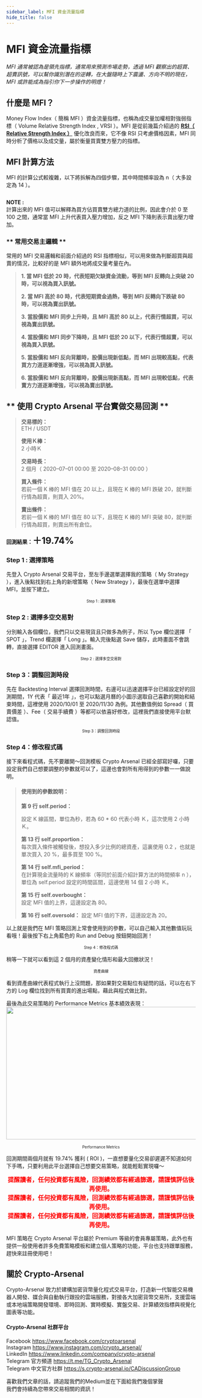 ```yaml
---
sidebar_label: MFI 資金流量指標
hide_title: false
---
```


MFI 資金流量指標
===========================

_MFI 通常被認為是領先指標，通常用來預測市場走勢，透過 MFI 觀察出的超買、超賣訊號，可以幫你識別潛在的逆轉，在大盤隨時上下震盪、方向不明的現在， MFI 或許能成為指引你下一步操作的明燈！_
## **什麼是 MFI？** ##
Money Flow Index（ 簡稱 MFI ）資金流量指標，也稱為成交量加權相對強弱指標（ Volume Relative Strength Index , VRSI ）。MFI 是從前幾篇介紹過的 **<a href= "https://medium.com/@mkrt.crypto.arsenal/%E8%A9%B2%E8%B2%B7-%E8%A9%B2%E8%B3%A3-%E4%BE%86%E5%95%8F%E6%8A%80%E8%A1%93%E6%8C%87%E6%A8%99-4-f31274e6abe8">RSI（ Relative Strength Index ）</a>** 優化改良而來，它不像 RSI 只考慮價格因素，MFI 同時分析了價格以及成交量，屬於衡量買賣雙方壓力的指標。
## **MFI 計算方法** ##
MFI 的計算公式較複雜，以下將拆解為四個步驟，其中時間頻率設為 n（ 大多設定為 14 ）。  
>
><img alt="" class="nv py ef es eo ex w c" role="presentation" src="https://miro.medium.com/max/1400/1*H-jmq-XLG-xjzrbMu8gfAw.png" srcset="https://miro.medium.com/max/552/1*H-jmq-XLG-xjzrbMu8gfAw.png 276w, https://miro.medium.com/max/1104/1*H-jmq-XLG-xjzrbMu8gfAw.png 552w, https://miro.medium.com/max/1280/1*H-jmq-XLG-xjzrbMu8gfAw.png 640w, https://miro.medium.com/max/1400/1*H-jmq-XLG-xjzrbMu8gfAw.png 700w" sizes="700px"/>
>

**NOTE :**  
計算出來的 MFI 值可以解釋為買方佔買賣雙方總力道的比例，因此會介於 0 至 100 之間，通常當 MFI 上升代表買入壓力增加，反之 MFI 下降則表示賣出壓力增加。

### ** 常用交易主邏輯 ** ###
常用的 MFI 交易邏輯和前面介紹過的 RSI 指標相似，可以用來做為判斷超買與超賣的情況，比較好的是 MFI 額外地將成交量考量在內。

>
>**1. 當 MFI 低於 20 時，代表短期欠缺資金流動，等到 MFI 反轉向上突破 20 時，可以視為買入訊號。**
>
>**2. 當 MFI 高於 80 時，代表短期資金過熱，等到 MFI 反轉向下跌破 80 時，可以視為賣出訊號。**
>
>**3. 當股價和 MFI 同步上升時，且 MFI 高於 80 以上，代表行情超買，可以視為賣出訊號。**
>
>**4. 當股價和 MFI 同步下降時，且 MFI 低於 20 以下，代表行情超賣，可以視為買入訊號。**
>
>**5. 當股價和 MFI 反向背離時，股價出現新低點，而 MFI 出現較高點，代表買方力道逐漸增強，可以視為買入訊號。**
>
>**6. 當股價和 MFI 反向背離時，股價出現新高點，而 MFI 出現較低點，代表賣方力道逐漸增強，可以視為賣出訊號。**
>


## ** 使用 Crypto Arsenal 平台實做交易回測 **
>**交易標的：**  
>ETH / USDT
>
>**使用Ｋ棒：**  
>2 小時Ｋ
>
>**交易時長：**  
>2 個月（ 2020–07–01 00:00 至 2020–08–31 00:00 ）
>
>**買入條件：**  
>若前一個 K 棒的 MFI 值在 20 以上，且現在 K 棒的 MFI 跌破 20，就判斷行情為超賣，則買入 20%。
>
>**賣出條件：**  
>若前一個 K 棒的 MFI 值在 80 以下，且現在 K 棒的 MFI 突破 80，就判斷行情為超買，則賣出所有倉位。
>
**回測結果：<font size="5">＋19.74%</font>**

### **Step 1 : 選擇策略**
先登入 Crypto Arsenal 交易平台，至左手邊選單選擇我的策略（ My Strategy ），進入後點找到右上角的新增策略（ New Strategy ），最後在選單中選擇 MFI，並按下建立。
<img alt="" class="lp abo fl fw ft gc v c" role="presentation" src="https://miro.medium.com/max/1400/1*ji6g0uFtrmWsDukkem-Djg.png" srcset="https://miro.medium.com/max/552/1*ji6g0uFtrmWsDukkem-Djg.png 276w, https://miro.medium.com/max/1104/1*ji6g0uFtrmWsDukkem-Djg.png 552w, https://miro.medium.com/max/1280/1*ji6g0uFtrmWsDukkem-Djg.png 640w, https://miro.medium.com/max/1400/1*ji6g0uFtrmWsDukkem-Djg.png 700w" sizes="700px"/>
<font size="1"><center>Step 1 : 選擇策略</center></font>

### **Step 2 : 選擇多空交易對**
分別輸入各個欄位，我們只以交易現貨且只做多為例子，所以 Type 欄位選擇 「 SPOT 」，Trend 欄選擇「 Long 」。輸入完後點選 Save 儲存，此時畫面不會跳轉，直接選擇 EDITOR 進入回測畫面。
<img alt="" class="lp abo fl fw ft gc v c" role="presentation" src="https://miro.medium.com/max/1400/1*0ZYMpqyBqE4QrlGaEpxtEA.png" srcset="https://miro.medium.com/max/552/1*0ZYMpqyBqE4QrlGaEpxtEA.png 276w, https://miro.medium.com/max/1104/1*0ZYMpqyBqE4QrlGaEpxtEA.png 552w, https://miro.medium.com/max/1280/1*0ZYMpqyBqE4QrlGaEpxtEA.png 640w, https://miro.medium.com/max/1400/1*0ZYMpqyBqE4QrlGaEpxtEA.png 700w" sizes="700px"/>
<font size="1"><center>Step 2 : 選擇多空交易對</center></font>

### **Step 3：調整回測時段**
先在 Backtesting Interval 選擇回測時間，右邊可以迅速選擇平台已經設定好的回測期間，1Y 代表「 最近1年 」，也可以點選月曆的小圖示選取自己喜歡的開始和結束時間，這裡使用 2020/10/01 至 2020/11/30 為例。其他數值例如 Spread（ 買賣價差 ）、Fee（ 交易手續費 ）等都可以依喜好修改，這裡我們直接使用平台默認值。
<img alt="" class="lp abo fl fw ft gc v c" role="presentation" src="https://miro.medium.com/max/1400/1*SDx8vrj8S8U2na9LoiL8gA.png" srcset="https://miro.medium.com/max/552/1*SDx8vrj8S8U2na9LoiL8gA.png 276w, https://miro.medium.com/max/1104/1*SDx8vrj8S8U2na9LoiL8gA.png 552w, https://miro.medium.com/max/1280/1*SDx8vrj8S8U2na9LoiL8gA.png 640w, https://miro.medium.com/max/1400/1*SDx8vrj8S8U2na9LoiL8gA.png 700w" sizes="700px"/>
<font size="1"><center>Step 3：調整回測時段</center></font>

### **Step 4：修改程式碼**
接下來看程式碼，先不要離開～回測模板 Crypto Arsenal 已經全部寫好囉，只要設定我們自己想要調整的參數就可以了，這邊也會對所有用得到的參數一一做說明。
>#### **使用到的參數說明：** 
>**第 9 行 self.period：**  
><p>設定 K 線區間，單位為秒，若為 60 * 60 代表小時 Ｋ，這次使用 2 小時 Ｋ。</p>
>
>**第 13 行 self.proportion：**  
>每次買入條件被觸發後，想投入多少比例的總資產，這裏使用 0.2 ，也就是單次買入 20 %，最多買至 100 %。
>
>**第 14 行 self.mfi_period：**  
>在計算現金流量時的 K 線頻率（等同於前面介紹計算方法的時間頻率 n ），單位為 self.period 設定的時間區間，這邊使用 14 個 2 小時 Ｋ。
>
>**第 15 行 self.overbought：**  
>設定 MFI 值的上界，這邊設定為 80。
>
>**第 16 行 self.oversold：**
>設定 MFI 值的下界，這邊設定為 20。
>

以上就是我們在 MFI 策略回測上常會使用到的參數，可以自己輸入其他數值玩玩看哦！最後按下右上角藍色的 Run and Debug 按鈕開始回測！
<img alt="" class="lp abo fl fw ft gc v c" role="presentation" src="https://miro.medium.com/max/1400/1*rDzvVkot2Nos7xFDqPDV5w.png" srcset="https://miro.medium.com/max/552/1*rDzvVkot2Nos7xFDqPDV5w.png 276w, https://miro.medium.com/max/1104/1*rDzvVkot2Nos7xFDqPDV5w.png 552w, https://miro.medium.com/max/1280/1*rDzvVkot2Nos7xFDqPDV5w.png 640w, https://miro.medium.com/max/1400/1*rDzvVkot2Nos7xFDqPDV5w.png 700w" sizes="700px"/>
<font size="1"><center>Step 4：修改程式碼</center></font>

稍等一下就可以看到這 2 個月的資產變化情形和最大回撤狀況！
<img alt="" class="lp abo fl fw ft gc v c" role="presentation" src="https://miro.medium.com/max/1400/1*RXp4xQEe4mXQ9ZZeYG44VQ.png" srcset="https://miro.medium.com/max/552/1*RXp4xQEe4mXQ9ZZeYG44VQ.png 276w, https://miro.medium.com/max/1104/1*RXp4xQEe4mXQ9ZZeYG44VQ.png 552w, https://miro.medium.com/max/1280/1*RXp4xQEe4mXQ9ZZeYG44VQ.png 640w, https://miro.medium.com/max/1400/1*RXp4xQEe4mXQ9ZZeYG44VQ.png 700w" sizes="700px"/>
<font size="1"><center>資產曲線</center></font>

看到資產曲線代表程式執行上沒問題，那如果對交易點位有疑問的話，可以在右下方的 Log 欄位找到所有買賣的進出場點，藉此與程式做比對。

最後為此交易策略的 Performance Metrics 基本績效表現：
<img alt="" class="lp abo fl fw ft gc v c" width="700" height="352" role="presentation" src="https://miro.medium.com/max/1400/1*FT-m6DfOxi5HUjbNBl853w.png" srcset="https://miro.medium.com/max/552/1*FT-m6DfOxi5HUjbNBl853w.png 276w, https://miro.medium.com/max/1104/1*FT-m6DfOxi5HUjbNBl853w.png 552w, https://miro.medium.com/max/1280/1*FT-m6DfOxi5HUjbNBl853w.png 640w, https://miro.medium.com/max/1400/1*FT-m6DfOxi5HUjbNBl853w.png 700w" sizes="700px"/>
<font size="1"><center>Performance Metrics</center></font>

回測期間兩個月就有 19.74% 獲利 ( ROI )，一直想要量化交易卻遲遲不知道如何下手嗎，只要利用此平台選擇自己想要交易策略，就能輕鬆實現囉～

**<font size="3" color="#FF0000"><center>提醒讀者，任何投資都有風險，回測績效都有經過篩選，請謹慎評估後再使用。</center></font>**
**<font size="3" color="#FF0000"><center>提醒讀者，任何投資都有風險，回測績效都有經過篩選，請謹慎評估後再使用。</center></font>**
**<font size="3" color="#FF0000"><center>提醒讀者，任何投資都有風險，回測績效都有經過篩選，請謹慎評估後再使用。</center></font>**
  
MFI 策略在 Crypto Arsenal 平台屬於 Premium 等級的會員專屬策略，此外也有提供一般使用者許多免費策略模板和建立個人策略的功能，平台也支持跟單服務，趕快來註冊使用吧！
## **關於 Crypto-Arsenal**
Crypto-Arsenal 致力於建構加密貨幣量化程式交易平台，打造新一代智能交易機器人開發、媒合與自動執行跟投的雲端服務，對接各大加密貨幣交易所，支援雲端或本地端策略開發環境、即時回測、實時模擬、實盤交易、計算績效指標與視覺化圖表等功能。
#### **Crypto-Arsenal 社群平台**
Facebook https://www.facebook.com/cryptoarsenal  
Instagram https://www.instagram.com/crypto_arsenal/  
LinkedIn https://www.linkedin.com/company/crypto-arsenal  
Telegram 官方頻道 https://t.me/TG_Crypto_Arsenal  
Telegram 中文官方社群 https://s.crypto-arsenal.io/CADiscussionGroup  

喜歡我們文章的話，請追蹤我們的Medium並在下面給我們幾個掌聲  
我們會持續為您帶來交易相關的資訊！






